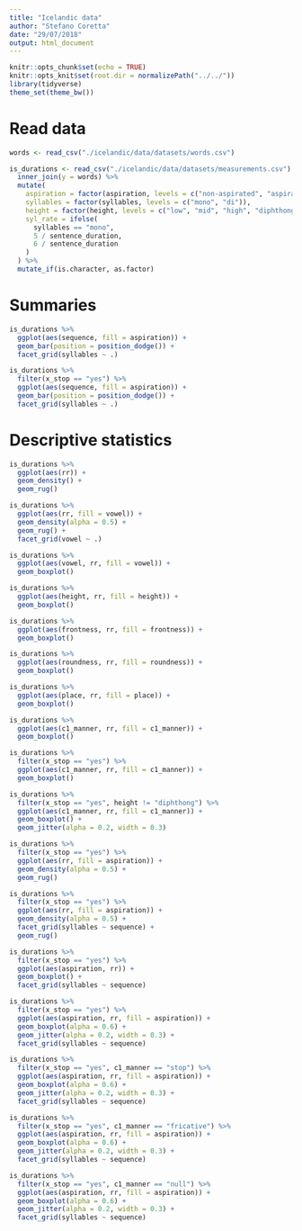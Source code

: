 ```yaml
---
title: "Icelandic data"
author: "Stefano Coretta"
date: "29/07/2018"
output: html_document
---
```


```r
knitr::opts_chunk$set(echo = TRUE)
knitr::opts_knit$set(root.dir = normalizePath("../../"))
library(tidyverse)
theme_set(theme_bw())
```

# Read data

```r
words <- read_csv("./icelandic/data/datasets/words.csv")

is_durations <- read_csv("./icelandic/data/datasets/measurements.csv") %>%
  inner_join(y = words) %>%
  mutate(
    aspiration = factor(aspiration, levels = c("non-aspirated", "aspirated")),
    syllables = factor(syllables, levels = c("mono", "di")),
    height = factor(height, levels = c("low", "mid", "high", "diphthong")),
    syl_rate = ifelse(
      syllables == "mono",
      5 / sentence_duration,
      6 / sentence_duration
    )
  ) %>%
  mutate_if(is.character, as.factor)
```

# Summaries

```r
is_durations %>%
  ggplot(aes(sequence, fill = aspiration)) +
  geom_bar(position = position_dodge()) +
  facet_grid(syllables ~ .)
```

```r
is_durations %>%
  filter(x_stop == "yes") %>%
  ggplot(aes(sequence, fill = aspiration)) +
  geom_bar(position = position_dodge()) +
  facet_grid(syllables ~ .)
```

# Descriptive statistics

```r
is_durations %>%
  ggplot(aes(rr)) +
  geom_density() +
  geom_rug()
```

```r
is_durations %>%
  ggplot(aes(rr, fill = vowel)) +
  geom_density(alpha = 0.5) +
  geom_rug() +
  facet_grid(vowel ~ .)
```

```r
is_durations %>%
  ggplot(aes(vowel, rr, fill = vowel)) +
  geom_boxplot()
```

```r
is_durations %>%
  ggplot(aes(height, rr, fill = height)) +
  geom_boxplot()
```

```r
is_durations %>%
  ggplot(aes(frontness, rr, fill = frontness)) +
  geom_boxplot()
```

```r
is_durations %>%
  ggplot(aes(roundness, rr, fill = roundness)) +
  geom_boxplot()
```

```r
is_durations %>%
  ggplot(aes(place, rr, fill = place)) +
  geom_boxplot()
```

```r
is_durations %>%
  ggplot(aes(c1_manner, rr, fill = c1_manner)) +
  geom_boxplot()
```

```r
is_durations %>%
  filter(x_stop == "yes") %>%
  ggplot(aes(c1_manner, rr, fill = c1_manner)) +
  geom_boxplot()
```

```r
is_durations %>%
  filter(x_stop == "yes", height != "diphthong") %>%
  ggplot(aes(c1_manner, rr, fill = c1_manner)) +
  geom_boxplot() +
  geom_jitter(alpha = 0.2, width = 0.3)
```

```r
is_durations %>%
  filter(x_stop == "yes") %>%
  ggplot(aes(rr, fill = aspiration)) +
  geom_density(alpha = 0.5) +
  geom_rug()
```

```r
is_durations %>%
  filter(x_stop == "yes") %>%
  ggplot(aes(rr, fill = aspiration)) +
  geom_density(alpha = 0.5) +
  facet_grid(syllables ~ sequence) +
  geom_rug()
```

```r
is_durations %>%
  filter(x_stop == "yes") %>%
  ggplot(aes(aspiration, rr)) +
  geom_boxplot() +
  facet_grid(syllables ~ sequence)
```

```r
is_durations %>%
  filter(x_stop == "yes") %>%
  ggplot(aes(aspiration, rr, fill = aspiration)) +
  geom_boxplot(alpha = 0.6) +
  geom_jitter(alpha = 0.2, width = 0.3) +
  facet_grid(syllables ~ sequence)
```

```r
is_durations %>%
  filter(x_stop == "yes", c1_manner == "stop") %>%
  ggplot(aes(aspiration, rr, fill = aspiration)) +
  geom_boxplot(alpha = 0.6) +
  geom_jitter(alpha = 0.2, width = 0.3) +
  facet_grid(syllables ~ sequence)
```

```r
is_durations %>%
  filter(x_stop == "yes", c1_manner == "fricative") %>%
  ggplot(aes(aspiration, rr, fill = aspiration)) +
  geom_boxplot(alpha = 0.6) +
  geom_jitter(alpha = 0.2, width = 0.3) +
  facet_grid(syllables ~ sequence)
```

```r
is_durations %>%
  filter(x_stop == "yes", c1_manner == "null") %>%
  ggplot(aes(aspiration, rr, fill = aspiration)) +
  geom_boxplot(alpha = 0.6) +
  geom_jitter(alpha = 0.2, width = 0.3) +
  facet_grid(syllables ~ sequence)
```
